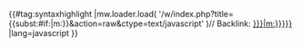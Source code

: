 {{#tag:syntaxhighlight
|<onlyinclude>mw.loader.load( '/w/index.php?title={{<includeonly>subst:</includeonly>#if:{{{meta|}}}|m:}}{{{1}}}&action=raw&ctype=text/javascript' )// Backlink: [[{{<includeonly>subst:</includeonly>#if:{{{meta|}}}|m:}}{{{2|{{{1}}}}}}]]</onlyinclude>
|lang=javascript
}}<noinclude>{{Doc}}</noinclude>